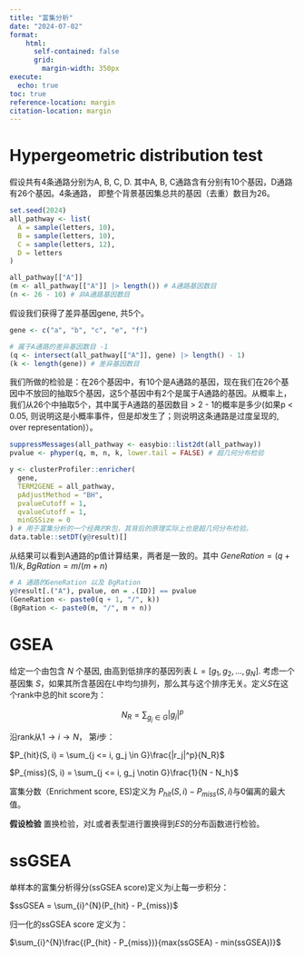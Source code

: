```yaml
---
title: "富集分析"
date: "2024-07-02"
format:
    html: 
      self-contained: false
      grid: 
        margin-width: 350px
execute: 
  echo: true
toc: true
reference-location: margin
citation-location: margin
---
```



# Hypergeometric distribution test

假设共有4条通路分别为A, B, C, D. 其中A, B, C通路含有分别有10个基因，D通路有26个基因。4条通路， 即整个背景基因集总共的基因（去重）数目为26。

```r
set.seed(2024)
all_pathway <- list(
  A = sample(letters, 10),
  B = sample(letters, 10),
  C = sample(letters, 12),
  D = letters
)
```


```r
all_pathway[["A"]]
(m <- all_pathway[["A"]] |> length()) # A通路基因数目
(n <- 26 - 10) # 非A通路基因数目
```

假设我们获得了差异基因gene, 共5个。
```r
gene <- c("a", "b", "c", "e", "f")

# 属于A通路的差异基因数目 -1
(q <- intersect(all_pathway[["A"]], gene) |> length() - 1)
(k <- length(gene)) # 差异基因数目
```

我们所做的检验是：在26个基因中，有10个是A通路的基因，现在我们在26个基因中不放回的抽取5个基因，这5个基因中有2个是属于A通路的基因。从概率上， 我们从26个中抽取5个，其中属于A通路的基因数目 > 2 - 1的概率是多少(如果p < 0.05, 则说明这是小概率事件，但是却发生了；则说明这条通路是过度呈现的, over representation)）。

```r
suppressMessages(all_pathway <- easybio::list2dt(all_pathway))
pvalue <- phyper(q, m, n, k, lower.tail = FALSE) # 超几何分布检验

y <- clusterProfiler::enricher(
  gene,
  TERM2GENE = all_pathway,
  pAdjustMethod = "BH",
  pvalueCutoff = 1,
  qvalueCutoff = 1,
  minGSSize = 0
) # 用于富集分析的一个经典的R包，其背后的原理实际上也是超几何分布检验。
data.table::setDT(y@result)[]
```

从结果可以看到A通路的p值计算结果，两者是一致的。其中 $GeneRation = (q + 1)/k, BgRation = m / (m + n)$

```r
# A 通路的GeneRation 以及 BgRation
y@result[.("A"), pvalue, on = .(ID)] == pvalue
(GeneRation <- paste0(q + 1, "/", k))
(BgRation <- paste0(m, "/", m + n))
```

# GSEA

给定一个由包含 $N$ 个基因, 由高到低排序的基因列表 $L = [g_1, g_2,...,g_N]$. 考虑一个基因集 $S$，如果其所含基因在$L$中均匀排列，那么其与这个排序无关。定义$S$在这个rank中总的hit score为：

$$ N_R = \sum_{g_j \in G}|g_j|^p $$

沿rank从$1 \rightarrow i \rightarrow N$， 第$i$步：

$P_{hit}(S, i) = \sum_{j <= i, g_j \in G}\frac{|r_j|^p}{N_R}$

$P_{miss}(S, i) = \sum_{j <= i, g_j \notin G}\frac{1}{N - N_h}$

富集分数（Enrichment score, ES)定义为 $P_{hit}(S, i) - P_{miss}(S, i)$与0偏离的最大值。

**假设检验** 置换检验，对$L$或者表型进行置换得到$ES$的分布函数进行检验。

# ssGSEA

单样本的富集分析得分(ssGSEA score)定义为$i$上每一步积分：

$ssGSEA = \sum_{i}^{N}(P_{hit} - P_{miss})$

归一化的ssGSEA score 定义为：

$\sum_{i}^{N}\frac{(P_{hit} - P_{miss})}{max(ssGSEA) - min(ssGSEA))}$